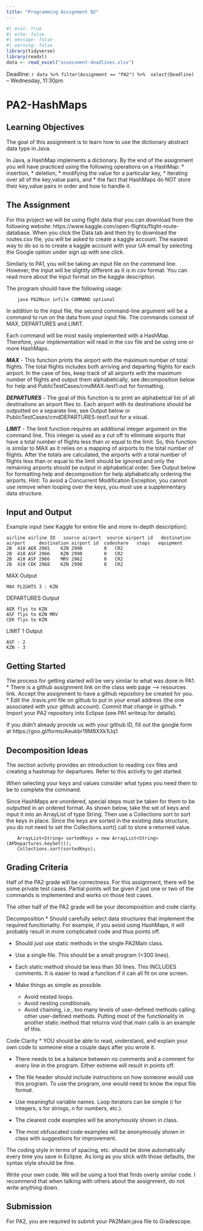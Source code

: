```yaml
---
title: "Programming Assignment 02"
---
```


```r
#| eval: true
#| echo: false
#| message: false
#| warning: false
library(tidyverse)
library(readxl)
data <- read_excel("assessment-deadlines.xlsx")
```


Deadline: `r data %>% filter(Assignment == "PA2") %>%  select(Deadline)` -- Wednesday, 11:30pm

# PA2-HashMaps


## Learning Objectives

The goal of this assignment is to learn how to use the dictionary abstract 
data type in Java.  

In Java, a HashMap implements a dictionary.  By the end of the assignment 
you will have practiced using the following operations on a HashMap:
  * insertion,
  * deletion,
  * modifying the value for a particular key,
  * iterating over all of the key,value pairs, and
  * the fact that HashMaps do NOT store their key,value pairs in order 
    and how to handle it.

## The Assignment

For this project we will be using flight data that you can download from 
the following website: 
https://www.kaggle.com/open-flights/flight-route-database.
When you click the Data tab and then try to download the routes.csv
file, you will be asked to create a kaggle account.
The easiest way to do so is to create a kaggle account with your UA email by 
selecting the Google option under sign up with one click. 

Similarly to PA1, you will be taking an input file on the command line. 
However, the input will be slightly different as it is in csv format. 
You can read more about the input format on the kaggle description. 

The program should have the following usage:
```
    java PA2Main infile COMMAND optional
```
In addition to the input file, the second command-line argument will be a 
command to run on the data from your input file. The commands consist of 
MAX, DEPARTURES and LIMIT. 

Each command will be most easily implemented with a HashMap.  Therefore,
your implementation will read in the csv file and be using one
or more HashMaps.

***MAX*** - This function prints the airport with the maximum number 
of total flights.  The total flights includes both arriving 
and departing flights for each airport.  In the case of ties, keep 
track of all airports with the maximum number of flights
and output them alphabetically, see decomposition below for 
help and PublicTestCases/cmdMAX-test1.out for formatting. 

***DEPARTURES*** - The goal of this function is to print an alphabetical 
list of all destinations an airport flies to. Each airport with its 
destinations should be outputted on a separate line, see Output below 
or PublicTestCases/cmdDEPARTURES-test1.out for a visual. 
    

***LIMIT*** - The limit function requires an additional integer argument 
on the command line.  This integer is used as a cut off to eliminate 
airports that have a total number of flights less than or equal to the limit. 
So, this function is similar to MAX as it relies on a mapping of airports to 
the total number of flights. After the totals are calculated, the airports 
with a total number of flights less than or equal to the limit should be 
ignored and only the remaining airports should be output in alphabetical order. 
See Output below for formatting help and decomposition for help alphabetically 
ordering the airports.
Hint: To avoid a Concurrent Modification Exception, you cannot use remove 
when looping over the keys, you must use a supplementary data structure. 

    
## Input and Output
Example input (see Kaggle for entire file and more in-depth description):
```
airline	airline ID	 source airport	 source airport id	 destination airport	 destination airport id	 codeshare	 stops	 equipment
2B	410	AER	2965	KZN	2990		0	CR2
2B	410	ASF	2966	KZN	2990		0	CR2
2B	410	ASF	2966	MRV	2962		0	CR2
2B	410	CEK	2968	KZN	2990		0	CR2
```

MAX Output 
```
MAX FLIGHTS 3 : KZN
```

DEPARTURES Output 
```
AER flys to KZN
ASF flys to KZN MRV
CEK flys to KZN
```

LIMIT 1 Output 
```
ASF - 2
KZN - 3
```

## Getting Started

The process for getting started will be very similar to what was done in PA1.
* There is a github assignment link on the class web page --> resources link.
  Accept the assignment to have a github repository be created for you.
* Edit the .travis.yml file on github to put in your email address (the one
  associated with your github account).  Commit that change in github.
* Import your PA2 repository into Eclipse (see PA1 writeup for details).

If you didn't already provide us with your github ID,
fill out the google form at https://goo.gl/forms/Aeukbr19M8XXk1Uq1

## Decomposition Ideas

The section activity provides an introduction to reading csv files and
creating a hashmap for departures. Refer to this activity to get started. 

When selecting your keys and values consider what types you need them to be
to complete the command. 

Since HashMaps are unordered, special steps must be taken for them to be 
outputted in an ordered format. As shown below, take the set of keys and 
input it into an ArrayList of type String. Then use a Collections sort to 
sort the keys in place. Since the keys are sorted in the existing data 
structure, you do not need to set the Collections.sort() call to store a 
returned value.

```
	ArrayList<String> sortedKeys = new ArrayList<String>(APDepartures.keySet());
	Collections.sort(sortedKeys);
```

## Grading Criteria

Half of the PA2 grade will be correctness.  For this assignment, there
will be some private test cases.  Partial points will be given if just
one or two of the commands is implemented and works on those test cases.

The other half of the PA2 grade will be your decomposition and code clarity.

Decomposition
* Should carefully select data structures that implement the 
  required functionality.  For example, if you avoid using HashMaps,
  it will probably result in more complicated code and thus points off.

* Should just use static methods in the single PA2Main class.

* Use a single file.  This should be a small program (<300 lines).

* Each static method should be less than 30 lines.  This INCLUDES
  comments.  It is easier to read a function if it can all fit on
  one screen.

* Make things as simple as possible.
  * Avoid nested loops.
  * Avoid nesting conditionals.
  * Avoid chaining, i.e., too many levels of user-defined methods 
    calling other user-defined methods.  Putting most of the functionality
    in another static method that returns void that main calls is an 
    example of this.


Code Clarity
* YOU should be able to read, understand, and explain your own code
to someone else a couple days after you wrote it.

* There needs to be a balance between no comments and a comment for
every line in the program.  Either extreme will result in points off.

* The file header should include instructions on how someone would
use this program.  To use the program, one would need to know the
input file format.

* Use meaningful variable names.  Loop iterators can
be simple (i for integers, s for strings, n for numbers, etc.).

* The clearest code examples will be anonymously shown in class.

* The most obfuscated code examples will be anonymously shown in class
with suggestions for improvement.


The coding style in terms of spacing, etc. should be done automatically
every time you save in Eclipse.  As long as you stick with those defaults,
the syntax style should be fine.

Write your own code.  We will be using a tool that finds overly similar code.
I recommend that when talking with others about the assignment, do not write
anything down.

## Submission

For PA2, you are required to submit your PA2Main.java file to Gradescope.

